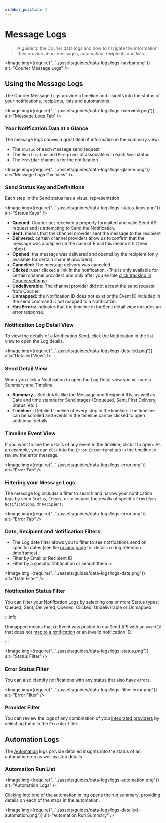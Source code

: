```yaml
---
sidebar_position: 2
---
```



# Message Logs

> A guide to the Courier data logs and how to navigate the information they provide about messages, automation, recipients and lists.

<Image
  img={require("../../assets/guides/data-logs/logs-navbar.png")}
  alt="Courier Message Logs"
/>

<YoutubeEmbed videoId="eWc2QJLZCfE" />

## Using the Message Logs

The Courier Message Logs provide a timeline and insights into the status of your notifications, recipients, lists and automations.

<Image
  img={require("../../assets/guides/data-logs/logs-overview.png")}
  alt="Message Logs Tab"
/>

### Your Notification Data at a Glance

The message logs convey a great deal of information in the summary view:

- The `Status` of each message send request
- The `Notification` and `Recipient` of associate with each `Send` status
- The `Provider` channels for the notification

<Image
  img={require("../../assets/guides/data-logs/logs-glance.png")}
  alt="Message Logs Overview"
/>

### Send Status Key and Definitions

Each step in the Send status has a visual representation.

<Image
  img={require("../../assets/guides/data-logs/logs-status-keys.png")}
  alt="Status Keys"
/>

- **Queued:** Courier has received a properly formatted and valid Send API request and is attempting to Send the Notification.
- **Sent:** means that the channel provider sent the message to the recipient
- **Delivered:** certain channel providers allow us to confirm that the message was accepted (in the case of Email this means it hit their inbox).
- **Opened:** the message was delivered and opened by the recipient (only available for certain channel providers).
- **Canceled:** The message delivery was canceled.
- **Clicked:** user clicked a link in the notification. (This is only available for certain channel providers and only after you enable [click tracking in Courier settings](../workspaces/track-email-opens.mdx)).
- **Undeliverable:** The channel provider did not accept the send request from Courier.
- **Unmapped:** the Notification ID does not exist or the Event ID included in the send command is not mapped to a Notification.
- **Has Errors:** indicates that the timeline in theSend detail view includes an error response.

### Notification Log Detail View

To view the details of a Notification Send, click the Notification in the list view to open the Log details.

<Image
  img={require("../../assets/guides/data-logs/logs-detailed.png")}
  alt="Detailed View"
/>

### Send Detail View

When you click a Notification to open the Log Detail view you will see a Summary and Timeline.

- **Summary -** See details like the Message and Recipient IDs, as well as Date and time stamps for Send stages (Enqueued, Sent, First Delivery, Status, etc.).
- **Timeline -** Detailed timeline of every step in the timeline. The timeline can be scrolled and events in the timeline can be clicked to open additional details.

### Timeline Event View

If you want to see the details of any event in the timeline, click it to open. As an example, you can click into the `Error Encountered` tab in the timeline to review the error message.

<Image
  img={require("../../assets/guides/data-logs/logs-error.png")}
  alt="Error Tab"
/>

### Filtering your Message Logs

The message log includes a filter to search and narrow your notification logs by send `Status`, `Errors`, or to inspect the results of specific `Providers`, `Notifications`, or `Recipient`.

<Image
  img={require("../../assets/guides/data-logs/logs-error.png")}
  alt="Error Tab"
/>

### Date, Recipient and Notification Filters

- The Log date filter allows you to filter to see notifications send on specific dates (see the [pricing page](https://www.courier.com/pricing/) for details on log retention timeframes).
- Filter by Email or Recipient ID
- Filter by a specific Notification or search them all.

<Image
  img={require("../../assets/guides/data-logs/logs-date.png")}
  alt="Date Filter"
/>

### Notification Status Filter

You can filter your Notification Logs by selecting one or more Status types: Queued, Sent, Delivered, Opened, Clicked, Undeliverable or Unmapped.

:::info

Unmapped means that an Event was posted to our Send API with an `eventId` that does not [map to a notification](https://help.courier.com/en/articles/4189555-send-basics-how-notifications-are-triggered-and-sent-with-courier) or an invalid notification ID.

:::

<Image
  img={require("../../assets/guides/data-logs/logs-status.png")}
  alt="Status Filter"
/>

### Error Status Filter

You can also identify notifications with any status that also have errors.

<Image
  img={require("../../assets/guides/data-logs/logs-filter-error.png")}
  alt="Error Filter"
/>

### Provider Filter

You can review the logs of any combination of your [integrated providers](../channels/intro.mdx) by selecting them in the `Provider` filter.

## Automation Logs

The [Automation](../automations/intro.mdx) logs provide detailed insights into the status of an automation run as well as step details.

### Automation Run List

<Image
  img={require("../../assets/guides/data-logs/logs-automation.png")}
  alt="Automation Logs"
/>

Clicking into one of the automation in log opens the run summary, providing details on each of the steps in the automation.

<Image
  img={require("../../assets/guides/data-logs/logs-detailed-automation.png")}
  alt="Automation Run Summary"
/>

